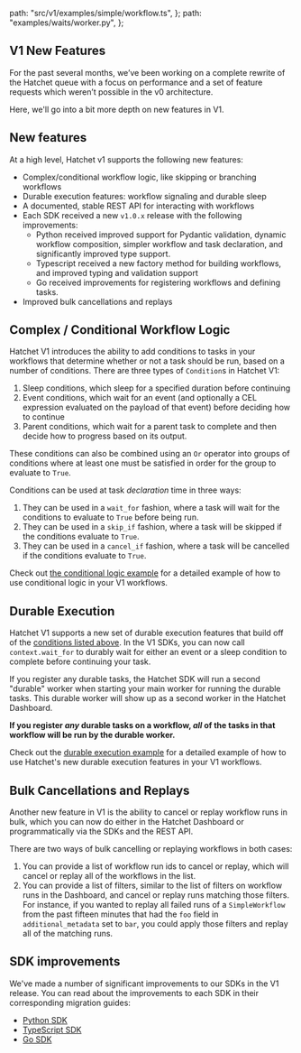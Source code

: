 
  path: "src/v1/examples/simple/workflow.ts",
};
  path: "examples/waits/worker.py",
};


## V1 New Features

For the past several months, we’ve been working on a complete rewrite of the Hatchet queue with a focus on performance and a set of feature requests which weren’t possible in the v0 architecture.

Here, we'll go into a bit more depth on new features in V1.

## New features

At a high level, Hatchet v1 supports the following new features:

- Complex/conditional workflow logic, like skipping or branching workflows
- Durable execution features: workflow signaling and durable sleep
- A documented, stable REST API for interacting with workflows
- Each SDK received a new `v1.0.x` release with the following improvements:
  - Python received improved support for Pydantic validation, dynamic workflow composition, simpler workflow and task declaration, and significantly improved type support.
  - Typescript received a new factory method for building workflows, and improved typing and validation support
  - Go received improvements for registering workflows and defining tasks.
- Improved bulk cancellations and replays

## Complex / Conditional Workflow Logic

Hatchet V1 introduces the ability to add conditions to tasks in your workflows that determine whether or not a task should be run, based on a number of conditions. There are three types of `Condition`s in Hatchet V1:

1. Sleep conditions, which sleep for a specified duration before continuing
2. Event conditions, which wait for an event (and optionally a CEL expression evaluated on the payload of that event) before deciding how to continue
3. Parent conditions, which wait for a parent task to complete and then decide how to progress based on its output.

These conditions can also be combined using an `Or` operator into groups of conditions where at least one must be satisfied in order for the group to evaluate to `True`.

Conditions can be used at task _declaration_ time in three ways:

1. They can be used in a `wait_for` fashion, where a task will wait for the conditions to evaluate to `True` before being run.
2. They can be used in a `skip_if` fashion, where a task will be skipped if the conditions evaluate to `True`.
3. They can be used in a `cancel_if` fashion, where a task will be cancelled if the conditions evaluate to `True`.

Check out [the conditional logic example](./v1-dags.mdx) for a detailed example of how to use conditional logic in your V1 workflows.

## Durable Execution

Hatchet V1 supports a new set of durable execution features that build off of the [conditions listed above](#complex--conditional-workflow-logic). In the V1 SDKs, you can now call `context.wait_for` to durably wait for either an event or a sleep condition to complete before continuing your task.

<Callout type="info" emoji="🪓">
  If you register any durable tasks, the Hatchet SDK will run a second "durable" worker when starting your main worker for running the durable tasks. This durable worker will show up as a second worker in the Hatchet Dashboard.

**If you register _any_ durable tasks on a workflow, _all_ of the tasks in that workflow will be run by the durable worker.**

</Callout>

Check out the [durable execution example](./v1-durable-execution.mdx) for a detailed example of how to use Hatchet's new durable execution features in your V1 workflows.

## Bulk Cancellations and Replays

Another new feature in V1 is the ability to cancel or replay workflow runs in bulk, which you can now do either in the Hatchet Dashboard or programmatically via the SDKs and the REST API.

There are two ways of bulk cancelling or replaying workflows in both cases:

1. You can provide a list of workflow run ids to cancel or replay, which will cancel or replay all of the workflows in the list.
2. You can provide a list of filters, similar to the list of filters on workflow runs in the Dashboard, and cancel or replay runs matching those filters. For instance, if you wanted to replay all failed runs of a `SimpleWorkflow` from the past fifteen minutes that had the `foo` field in `additional_metadata` set to `bar`, you could apply those filters and replay all of the matching runs.

## SDK improvements

We've made a number of significant improvements to our SDKs in the V1 release. You can read about the improvements to each SDK in their corresponding migration guides:

- [Python SDK](./migration-guide-python.mdx)
- [TypeScript SDK](./migration-guide-typescript.mdx)
- [Go SDK](./migration-guide-go.mdx)
